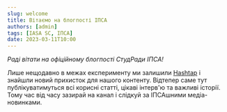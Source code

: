 ```yaml
---
slug: welcome
title: Вітаємо на блогпості ІПСА
authors: [admin]
tags: [IASA SC, ІПСА]
date: 2023-03-11T10:00
---
```


*Раді вітати на офіційному блогпості СтудРади ІПСА!*

Лише нещодавно в межах експерименту ми залишили [Hashtap](https://www.hashtap.com/@studsovet.ipsa) і знайшли новий прихисток для нашого контенту. Відтепер саме тут публікуватимуться всі корисні статті, цікаві інтерв'ю та важливі історії. Тому час від часу зазирай на канал і слідкуй за ІПСАшними медіа-новинками.